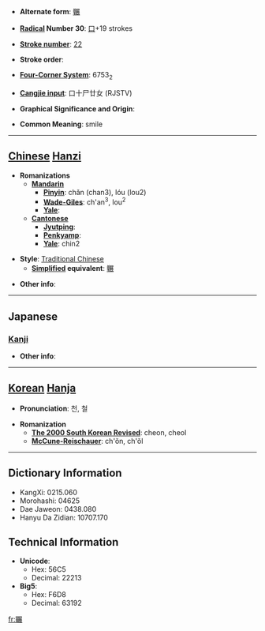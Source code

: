 * '''Alternate form''': [[冁]]

* '''[[Wiktionary:Chinese radical index| Radical]] Number 30''': [[Wiktionary:Chinese radical index 口|口]]+19 strokes

* '''[[Wiktionary:Chinese total strokes index|Stroke number]]''': [[Wiktionary:Chinese total strokes index 22|22]]

* '''Stroke order''': 

* '''[[Wiktionary:Chinese four corner index|Four-Corner System]]''': 6753<sub>2</sub>

* '''[[Wiktionary:Chinese Cangjie index|Cangjie input]]''': 口十尸廿女 (RJSTV)

* '''Graphical Significance and Origin''': 

* '''Common Meaning''': smile

----

== [[Chinese]] [[Hanzi]] ==

* '''Romanizations'''
** '''[[Mandarin]]'''
*** '''[[Pinyin]]''': chǎn (chan3), lóu (lou2)
*** '''[[Wade-Giles]]''': ch'an<sup>3</sup>, lou<sup>2</sup>
*** '''[[Yale]]''': 
** '''[[Cantonese]]'''
*** '''[[Jyutping]]''':
*** '''[[Penkyamp]]''': 
*** '''[[Yale]]''': chin2

* '''Style''': [[Traditional Chinese]] 
** '''[[Simplified Chinese|Simplified]] equivalent''': [[冁]]

* '''Other info''': 

----

==Japanese==
===[[Kanji]]===
{{kanji|on readings=[[てん]] (ten), [[てつ]] (tetsu), [[てち]] (techi)
|kun readings=
}}

* '''Other info''':  

----

== [[Korean]] [[Hanja]] ==

* '''Pronunciation''': 천, 철

* '''Romanization'''
** '''[[The 2000 South Korean Revised Romanization|The 2000 South Korean Revised]]''': cheon, cheol
** '''[[McCune-Reischauer]]''': ch'ŏn, ch'ŏl

----

== Dictionary Information ==

* KangXi: 0215.060
* Morohashi: 04625
* Dae Jaweon: 0438.080
* Hanyu Da Zidian: 10707.170

== Technical Information ==

* '''Unicode''':
** Hex: 56C5
** Decimal: 22213
* '''Big5''':
** Hex: F6D8
** Decimal: 63192

[[fr:囅]]